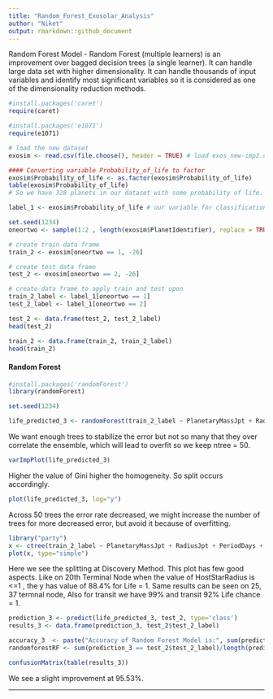 ```yaml
---
title: "Random_Forest_Exosolar_Analysis"
author: "Niket"
output: rmarkdown::github_document
---
```


Random Forest Model - Random Forest (multiple learners) is an improvement over bagged decision trees (a single learner). It can handle large data set with higher dimensionality. It can handle thousands of input variables and identify most significant variables so it is considered as one of the dimensionality reduction methods.

```r
#install.packages('caret')
require(caret)

#install.packages('e1071')
require(e1071)
```

```r
# load the new dataset
exosim <- read.csv(file.choose(), header = TRUE) # load exos_new-imp2.csv
```

```r
#### Converting variable Probability_of_life to factor
exosim$Probability_of_life <- as.factor(exosim$Probability_of_life)
table(exosim$Probability_of_life)
# So we have 328 planets in our dataset with some probability of life.
```

```r
label_1 <- exosim$Probability_of_life # our variable for classification
```

```r
set.seed(1234)
oneortwo <- sample(1:2 , length(exosim$PlanetIdentifier), replace = TRUE, prob=c(0.8, 0.2)) # generating random values and storing them
```

```r
# create train data frame
train_2 <- exosim[oneortwo == 1, -26]

# create test data frame
test_2 <- exosim[oneortwo == 2, -26]

# create data frame to apply train and test upon
train_2_label <- label_1[oneortwo == 1]
test_2_label <- label_1[oneortwo == 2]
```


```r
test_2 <- data.frame(test_2, test_2_label)
head(test_2)

train_2 <- data.frame(train_2, train_2_label)
head(train_2)
```

#### Random Forest

```r
#install.packages('randomForest')
library(randomForest)
```


```r
set.seed(1234)
```

```r
life_predicted_3 <- randomForest(train_2_label ~ PlanetaryMassJpt + RadiusJpt + PeriodDays + SemiMajorAxisAU + Eccentricity + PeriastronDeg + LongitudeDeg + AscendingNodeDeg + InclinationDeg + SurfaceTempK + AgeGyr + DiscoveryYear + DistFromSunParsec + HostStarMassSlrMass + HostStarRadiusSlrRad + HostStarMetallicity + HostStarTempK + HostStarAgeGyr + TypeFlag + DiscoveryMethod + ListsPlanetIsOn , data = train_2, importance = TRUE, ntree = 50) 
```

We want enough trees to stabilize the error but not so many that they over correlate the ensemble, which will lead to overfit so we keep ntree = 50.

```r
varImpPlot(life_predicted_3)
```

Higher the value of Gini higher the homogeneity. So split occurs accordingly. 

```r
plot(life_predicted_3, log="y")
```

Across 50 trees the error rate decreased, we might increase the number of trees for more decreased error, but avoid it because of overfitting.

```r
library("party")
x <- ctree(train_2_label ~ PlanetaryMassJpt + RadiusJpt + PeriodDays + SemiMajorAxisAU + Eccentricity + PeriastronDeg + LongitudeDeg + AscendingNodeDeg + InclinationDeg + SurfaceTempK + AgeGyr + DiscoveryYear + DistFromSunParsec + HostStarMassSlrMass + HostStarRadiusSlrRad + HostStarMetallicity + HostStarTempK + HostStarAgeGyr + TypeFlag + DiscoveryMethod + ListsPlanetIsOn , data = train_2)
plot(x, type="simple")
```

Here we see the splitting at Discovery Method. This plot has few good aspects. Like on 20th Terminal Node when the value of HostStarRadius is <=1 , the y has value of 88.4% for Life = 1. Same results can be seen on  25, 37 termnal node, Also for transit we have 99% and transit 92% Life chance = 1.

```r
prediction_3 <- predict(life_predicted_3, test_2, type='class')
results_3 <- data.frame(prediction_3, test_2$test_2_label)

accuracy_3  <- paste("Accuracy of Random Forest Model is:", sum(prediction_3 == test_2$test_2_label)/length(prediction_3))
randomforestRF <- sum(prediction_3 == test_2$test_2_label)/length(prediction_3)
```

```r
confusionMatrix(table(results_3))
```

We see a slight improvement at 95.53%.

***